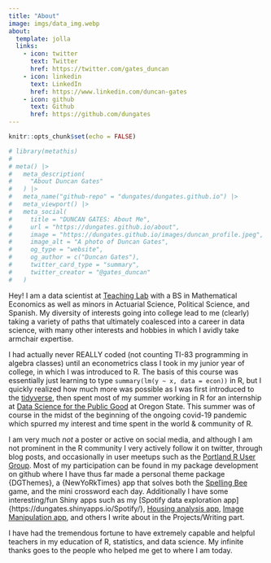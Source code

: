 ```yaml
---
title: "About"
image: imgs/data_img.webp
about:
  template: jolla
  links:
    - icon: twitter
      text: Twitter
      href: https://twitter.com/gates_duncan
    - icon: linkedin
      text: LinkedIn
      href: https://www.linkedin.com/duncan-gates
    - icon: github
      text: Github
      href: https://github.com/dungates
---
```


```r
knitr::opts_chunk$set(echo = FALSE)
```

```r
# library(metathis)
# 
# meta() |>
#   meta_description(
#     "About Duncan Gates"
#   ) |>
#   meta_name("github-repo" = "dungates/dungates.github.io") |>
#   meta_viewport() |>
#   meta_social(
#     title = "DUNCAN GATES: About Me",
#     url = "https://dungates.github.io/about",
#     image = "https://dungates.github.io/images/duncan_profile.jpeg",
#     image_alt = "A photo of Duncan Gates",
#     og_type = "website",
#     og_author = c("Duncan Gates"),
#     twitter_card_type = "summary",
#     twitter_creator = "@gates_duncan"
#   )
```

Hey! I am a data scientist at [Teaching Lab](https://www.teachinglab.org/) with a BS in Mathematical Economics as well as minors in Actuarial Science, Political Science, and Spanish. My diversity of interests going into college lead to me (clearly) taking a variety of paths that ultimately coalesced into a career in data science, with many other interests and hobbies in which I avidly take armchair expertise.

I had actually never REALLY coded (not counting TI-83 programming in algebra classes) until an econometrics class I took in my junior year of college, in which I was introduced to R. The basis of this course was essentially just learning to type `summary(lm(y ~ x, data = econ))` in R, but I quickly realized how much more was possible as I was first introduced to the [tidyverse](https://www.tidyverse.org/), then spent most of my summer working in R for an internship at [Data Science for the Public Good](https://datascienceforthepublicgood.org/) at Oregon State. This summer was of course in the midst of the beginning of the ongoing covid-19 pandemic which spurred my interest and time spent in the world & community of R.

I am very much *not* a poster or active on social media, and although I am not prominent in the R community I very actively follow it on twitter, through blog posts, and occasionally in user meetups such as the [Portland R User Group](https://www.meetup.com/portland-r-user-group/). Most of my participation can be found in my package development on github where I have thus far made a personal theme package {DGThemes}, a {NewYoRkTimes} app that solves both the [Spelling Bee](https://www.nytimes.com/puzzles/spelling-bee) game, and the mini crossword each day. Additionally I have some interesting/fun Shiny apps such as my \[Spotify data exploration app\]{https://dungates.shinyapps.io/Spotify/}, [Housing analysis app](shinyapps.duncangates.me/Housing), [Image Manipulation app](https://dungates.shinyapps.io/image_to_art/), and others I write about in the Projects/Writing part.

I have had the tremendous fortune to have extremely capable and helpful teachers in my education of R, statistics, and data science. My infinite thanks goes to the people who helped me get to where I am today.
